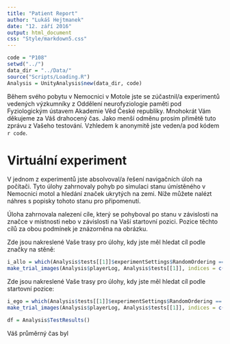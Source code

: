 ```yaml
---
title: "Patient Report"
author: "Lukáš Hejtmanek"
date: "12. září 2016"
output: html_document
css: "Style/markdown5.css"
---
```


```r
code = "P108"
setwd("../")
data_dir = "../Data/"
source("Scripts/Loading.R")
Analysis = UnityAnalysis$new(data_dir, code)
```

Během svého pobytu v Nemocnici v Motole jste se zúčastnil/a experimentů vedených výzkumníky z Oddělení neurofyziologie paměti pod Fyziologickým ústavem Akademie Věd České republiky. Mnohokrát Vám děkujeme za Váš drahocený čas. Jako menší odměnu prosím přimětě tuto zprávu z Vašeho testování. Vzhledem k anonymitě jste veden/a pod kódem ```r code```.

# Virtuální experiment
V jednom z experimentů jste absolvoval/a řešení navigačních úloh na počítači. Tyto úlohy zahrnovaly pohyb po simulaci stanu úmístěného v Nemocnici motol a hledání značek ukrytých na zemi. Níže můžete nalézt náhres s popisky tohoto stanu pro připomenutí.

Úloha zahrnovala nalezení cíle, který se pohyboval po stanu v závislosti na značce v místnosti nebo v závislosti na Vaší startovní pozici. Pozice těchto cílů za obou podmínek je znázorněna na obrázku.

Zde jsou nakreslené Vaše trasy pro úlohy, kdy jste měl hledat cíl podle značky na stěně:
```r
i_allo = which(Analysis$tests[[1]]$experimentSettings$RandomOrdering == "Allo")
make_trial_images(Analysis$playerLog, Analysis$tests[[1]], indices = c(i_allo))
```


Zde jsou nakreslené Vaše trasy pro úlohy, kdy jste měl hledat cíl podle startovní pozice:
```r
i_ego = which(Analysis$tests[[1]]$experimentSettings$RandomOrdering == "Ego")
make_trial_images(Analysis$playerLog, Analysis$tests[[1]], indices = c(i_ego))
```

```r
df = Analysis$TestResults()
```

Váš průměrný čas byl